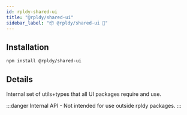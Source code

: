 ```yaml
---
id: rpldy-shared-ui
title: "@rpldy/shared-ui"
sidebar_label: "📦 @rpldy/shared-ui 🛑"
---
```


## Installation

```bash npm2yarn
npm install @rpldy/shared-ui
```

## Details

Internal set of utils+types that all UI packages require and use.

:::danger
Internal API - Not intended for use outside rpldy packages.
:::
